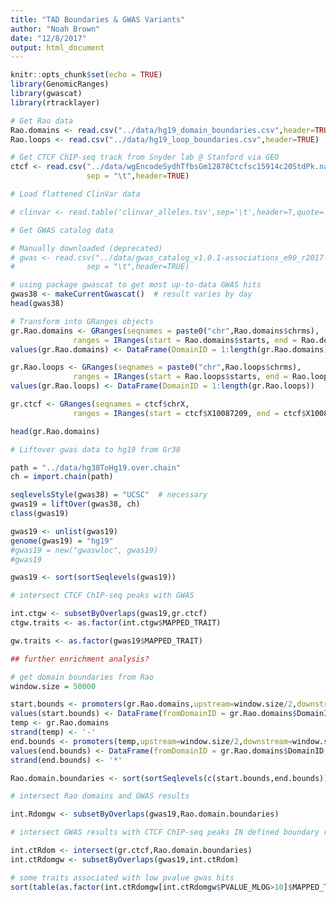 ```yaml
---
title: "TAD Boundaries & GWAS Variants"
author: "Noah Brown"
date: "12/8/2017"
output: html_document
---
```


```r
knitr::opts_chunk$set(echo = TRUE)
library(GenomicRanges)
library(gwascat)
library(rtracklayer)
```

```r
# Get Rao data
Rao.domains <- read.csv("../data/hg19_domain_boundaries.csv",header=TRUE)
Rao.loops <- read.csv("../data/hg19_loop_boundaries.csv",header=TRUE)
```

```r
# Get CTCF ChIP-seq track from Snyder lab @ Stanford via GEO
ctcf <- read.csv("../data/wgEncodeSydhTfbsGm12878Ctcfsc15914c20StdPk.narrowPeak",
                 sep = "\t",header=TRUE)
```

```r
# Load flattened ClinVar data

# clinvar <- read.table('clinvar_alleles.tsv',sep='\t',header=T,quote='',comment.char='')

```

```r
# Get GWAS catalog data

# Manually downloaded (deprecated)
# gwas <- read.csv("../data/gwas_catalog_v1.0.1-associations_e90_r2017-12-04.tsv",
#                sep = "\t",header=TRUE)

# using package gwascat to get most up-to-data GWAS hits
gwas38 <- makeCurrentGwascat()  # result varies by day
head(gwas38)

```

```r
# Transform into GRanges objects
gr.Rao.domains <- GRanges(seqnames = paste0("chr",Rao.domains$chrms),
              ranges = IRanges(start = Rao.domains$starts, end = Rao.domains$ends))
values(gr.Rao.domains) <- DataFrame(DomainID = 1:length(gr.Rao.domains))

gr.Rao.loops <- GRanges(seqnames = paste0("chr",Rao.loops$chrms),
              ranges = IRanges(start = Rao.loops$starts, end = Rao.loops$ends))
values(gr.Rao.loops) <- DataFrame(DomainID = 1:length(gr.Rao.loops))

gr.ctcf <- GRanges(seqnames = ctcf$chrX,
              ranges = IRanges(start = ctcf$X10087209, end = ctcf$X10088161))

head(gr.Rao.domains)
```

```r
# Liftover gwas data to hg19 from Gr38

path = "../data/hg38ToHg19.over.chain"
ch = import.chain(path)

seqlevelsStyle(gwas38) = "UCSC"  # necessary
gwas19 = liftOver(gwas38, ch)
class(gwas19)
```

```r
gwas19 <- unlist(gwas19)
genome(gwas19) = "hg19"
#gwas19 = new("gwaswloc", gwas19)
#gwas19

gwas19 <- sort(sortSeqlevels(gwas19))
```

```r
# intersect CTCF ChIP-seq peaks with GWAS

int.ctgw <- subsetByOverlaps(gwas19,gr.ctcf)
ctgw.traits <- as.factor(int.ctgw$MAPPED_TRAIT)

gw.traits <- as.factor(gwas19$MAPPED_TRAIT)

## further enrichment analysis? 

```


```r
# get domain boundaries from Rao
window.size = 50000

start.bounds <- promoters(gr.Rao.domains,upstream=window.size/2,downstream=window.size/2)
values(start.bounds) <- DataFrame(fromDomainID = gr.Rao.domains$DomainID-1,toDomainID=gr.Rao.domains$DomainID)
temp <- gr.Rao.domains
strand(temp) <- '-'
end.bounds <- promoters(temp,upstream=window.size/2,downstream=window.size/2)
values(end.bounds) <- DataFrame(fromDomainID = gr.Rao.domains$DomainID,toDomainID=gr.Rao.domains$DomainID+1)
strand(end.bounds) <- '*'

Rao.domain.boundaries <- sort(sortSeqlevels(c(start.bounds,end.bounds)))

```

```r
# intersect Rao domains and GWAS results

int.Rdomgw <- subsetByOverlaps(gwas19,Rao.domain.boundaries)

# intersect GWAS results with CTCF ChIP-seq peaks IN defined boundary regions

int.ctRdom <- intersect(gr.ctcf,Rao.domain.boundaries)
int.ctRdomgw <- subsetByOverlaps(gwas19,int.ctRdom)

# some traits associated with low pvalue gwas hits
sort(table(as.factor(int.ctRdomgw[int.ctRdomgw$PVALUE_MLOG>10]$MAPPED_TRAIT)),decreasing = T)

```





